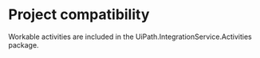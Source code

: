 ﻿# Project compatibility

Workable activities are included in the
                UiPath.IntegrationService.Activities package.




|  |
| ---
